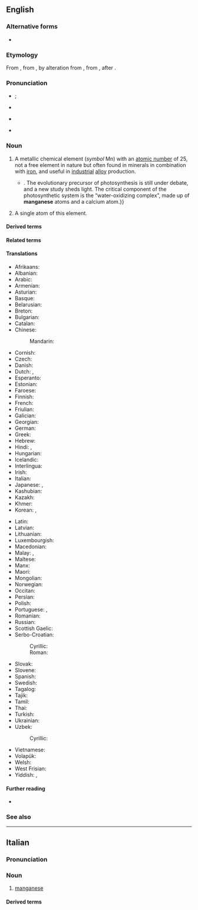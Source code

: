 {{also|manganèse}}
==English==
{{elements|en|Mn|chromium|Cr|iron|Fe}}
{{wikipedia}}

===Alternative forms===
* {{alter|en|manganesium|manganesum||obsolete}}

===Etymology===
From {{bor|en|fr|manganèse}}, from {{der|en|it|manganese}}, by alteration from {{der|en|la|magnesia|t=magnesia}}, from {{der|en|grc|μαγνησία}}, after {{m|grc|Μαγνησία|t=[[Magnesia]]}}.

===Pronunciation===
* {{a|US}} {{enPR|măngʹgə-nēz'|-nēs'}}; {{IPA|en|/ˈmæŋ.ɡəˌniz/|/ˈmæŋ.ɡəˌnis/}}
* {{audio|en|LL-Q1860 (eng)-Vealhurl-manganese.wav |Audio (Southern England)}}
* {{a|RP}} {{IPA|en|/ˈmæŋ.ɡəˌniːz/}}
* {{hyphenation|en|man|ga|nese}}

===Noun===
{{en-noun|~}}

# {{senseid|en|Q731}} {{lb|en|uncountable}} A metallic chemical element (''symbol'' Mn) with an [[atomic number]] of 25, not a free element in nature but often found in minerals in combination with [[iron]], and useful in [[industrial]] [[alloy]] production.
#* {{quote-journal|en|year=2013|month=September-October|author=[http://www.americanscientist.org/authors/detail/katie-l-burke Katie L. Burke]
|magazine={{w|American Scientist}}|title=[http://www.americanscientist.org/issues/pub/2013/5/in-the-news-47 In the News]
|passage=Oxygen levels on Earth skyrocketed 2.4 billion years ago, when cyanobacteria evolved photosynthesis:{{...}}. The evolutionary precursor of photosynthesis is still under debate, and a new study sheds light. The critical component of the photosynthetic system is the &ldquo;water-oxidizing complex&rdquo;, made up of '''manganese''' atoms and a calcium atom.}}
# {{lb|en|countable}} A single atom of this element.

====Derived terms====
{{col4|en
|{{l|en|black manganese}}
|{{l|en|corneous manganese}}
|{{l|en|chloromanganese}}
|{{l|en|copper-manganese}}
|{{l|en|ekamanganese}}
|{{l|en|ferromanganese}}
|{{l|en|grey manganese}}
|{{l|en|horn manganese}}
|{{l|en|iron-manganese tungstate}}
|{{l|en|mangan-}}
|{{l|en|manganeous}}
|{{l|en|manganesane}}
|{{l|en|manganesate}}
|{{l|en|manganese-55}}
|{{l|en|manganese alum}}
|{{l|en|manganese binoxide}}
|{{l|en|manganese black}}
|{{l|en|manganese blende}}
|{{l|en|manganese bromide}}
|{{l|en|manganese bronze}}
|{{l|en|manganese brown}}
|{{l|en|manganese carbonate}}
|{{l|en|manganese chloride}}
|{{l|en|manganese copper}}
|{{l|en|manganese dibromide}}
|{{l|en|manganese dichloride}}
|{{l|en|manganese diiodide}}
|{{l|en|manganese dioxide}}
|{{l|en|manganese epidote}}
|{{l|en|manganese garnet}}
|{{l|en|manganese glance}}
|{{l|en|manganese grass}}
|{{l|en|manganese green}}
|{{l|en|manganese heptoxide}}
|{{l|en|manganese iodide}}
|{{l|en|manganese nodule}}
|{{l|en|manganeseous acid}}
|{{l|en|manganese oxide}}
|{{l|en|manganese peroxide}}
|{{l|en|manganese purple}}
|{{l|en|manganese spar}}
|{{l|en|manganese steel}}
|{{l|en|manganese sulfate}}, {{l|en|manganese sulphate}}
|{{l|en|manganese superoxide}}
|{{l|en|manganese tetrafluoride}}
|{{l|en|manganese trioxide}}
|{{l|en|manganese violet}}
|{{l|en|manganese vitriol}}
|{{l|en|manganesian}}
|{{l|en|manganesiate}}
|{{l|en|manganesic acid}}
|{{l|en|manganesite}}
|{{l|en|manganeseous acid}}
|{{l|en|mangani-}}
|{{l|en|manganian}}
|{{l|en|manganic}}
|{{l|en|manganiferous}}
|{{l|en|manganin}}
|{{l|en|manganism}}
|{{l|en|manganite}}
|{{l|en|mangano-}}
|{{l|en|manganoan}}
|{{l|en|manganoso-magnesium alum}}
|{{l|en|manganoso-manganic acid}}
|{{l|en|manganous}}
|manganesous
|{{l|en|red manganese}}
|{{l|en|silico-manganese}}, {{l|en|silicomanganese}}
|{{l|en|white manganese}}
}}

====Related terms====
{{col3|en
|manganate
|manganosite
|permanganate
}}

====Translations====
{{trans-top|id=Q731|chemical element}}
* Afrikaans: {{t+|af|mangaan}}
* Albanian: {{t+|sq|mangan|m}}
* Arabic: {{t|ar|مَنْجَنِيز|m|tr=manganīz}}
* Armenian: {{t+|hy|մանգան}}
* Asturian: {{t|ast|manganesu|m}}
* Basque: {{t|eu|manganesoa}}
* Belarusian: {{t|be|ма́рганец|m}}
* Breton: {{t|br|manganez|m}}
* Bulgarian: {{t|bg|манга́н|m}}
* Catalan: {{t+|ca|manganès|m}}
* Chinese:
*: Mandarin: {{t+|cmn|錳|tr=měng}}
* Cornish: {{t|kw|manganus|?}}
* Czech: {{t+|cs|mangan|m}}
* Danish: {{t+|da|mangan|n}}
* Dutch: {{t+|nl|mangaan|n}}, {{t|nl|manganium|n}}
* Esperanto: {{t+|eo|mangano}}
* Estonian: {{t+|et|mangaan}}
* Faroese: {{t|fo|mangan|n}}
* Finnish: {{t+|fi|mangaani}}
* French: {{t+|fr|manganèse|m}}
* Friulian: {{t|fur|manganês|m}}
* Galician: {{t+|gl|manganeso|m}}
* Georgian: {{t|ka|მარგანეცი}}
* German: {{t+|de|Mangan|n}}
* Greek: {{t+|el|μαγγάνιο|n}}
* Hebrew: {{t+|he|מנגן|m|tr=mangán}}
* Hindi: {{t+|hi|अयस|?}}, {{t+|hi|इंगनी|f}}
* Hungarian: {{t+|hu|mangán}}
* Icelandic: {{t+|is|mangan|n}}
* Interlingua: {{t|ia|manganese}}
* Irish: {{t+|ga|mangainéis|f}}
* Italian: {{t+|it|manganese|m}}
* Japanese: {{t+|ja|マンガン|tr=mangan}}, {{qualifier|obsolete}} {{t|ja|満俺|tr=mangan}}
* Kashubian: {{t|csb|mangan}}
* Kazakh: {{t|kk|марганец}}
* Khmer: {{t|km|ម៉ងកាណែស}}
* Korean: {{t+|ko|망간}}, {{t+|ko|망가니즈}}
{{trans-mid}}
* Latin: {{t+|la|manganum|n}}
* Latvian: {{t|lv|mangāns|?}}
* Lithuanian: {{t+|lt|manganas|?}}
* Luxembourgish: {{t|lb|Mangan|?}}
* Macedonian: {{t|mk|манган|m}}
* Malay: {{t+|ms|mangan}}, {{t|ms|batu kawi}}
* Maltese: {{t|mt|manganiż|?}}
* Manx: {{t|gv|manganais|?}}
* Maori: {{t|mi|konupango}}
* Mongolian: {{t+|mn|манган}}
* Norwegian: {{t+|no|mangan|n}}
* Occitan: {{t|oc|manganès|m}}
* Persian: {{t+|fa|منگنز|tr=mangènèz}}
* Polish: {{t+|pl|mangan|m}}
* Portuguese: {{t+|pt|manganês|m}} {{qualifier|Brazil}}, {{t+|pt|manganésio|m}} {{qualifier|Portugal}}
* Romanian: {{t+|ro|mangan|n}}
* Russian: {{t+|ru|ма́рганец|m}}
* Scottish Gaelic: {{t|gd|mangaineis|m}}
* Serbo-Croatian:
*: Cyrillic: {{t|sh|ма̀нга̄н|m}}
*: Roman: {{t+|sh|màngān|m}}
* Slovak: {{t+|sk|mangán|m}}
* Slovene: {{t+|sl|mangan|m}}
* Spanish: {{t+|es|manganeso|m}}
* Swedish: {{t+|sv|mangan|n}}
* Tagalog: {{t|tl|mangganeso}}
* Tajik: {{t|tg|манган}}
* Tamil: {{t|ta|செவ்விரும்பு}}
* Thai: {{t|th|แมงกานีส}}
* Turkish: {{t+|tr|mangan}}
* Ukrainian: {{t|uk|марганець|m}}
* Uzbek: {{t+|uz|marganets}}
*: Cyrillic: {{t+|uz|марганец}}
* Vietnamese: {{t|vi|mangan}}
* Volapük: {{t+|vo|manganin}}
* Welsh: {{t+|cy|manganîs|m}}
* West Frisian: {{t|fy|mangaan|?}}
* Yiddish: {{t|yi|מאַנגאַנעז|m}}, {{t|yi|מאַנגאַן|m}}
{{trans-bottom}}

====Further reading====
* {{pedialite}}

===See also===
{{col3|en
|Condy's crystals
|pyrolusite
|rhodochrosite
}}

----

==Italian==
{{wikipedia|lang=it}}
{{elements|it|Mn|cromo|Cr|ferro|Fe}}

===Pronunciation===
{{it-pr|manganése,#mangané[s]e}}

===Noun===
{{it-noun|m}}

# {{lb|it|chemistry}} [[#English|manganese]]

====Derived terms====
{{col3|it
|manganato
|manganico
|manganoso
|permanganico
|permanganato
}}

{{C|it|Metals}}